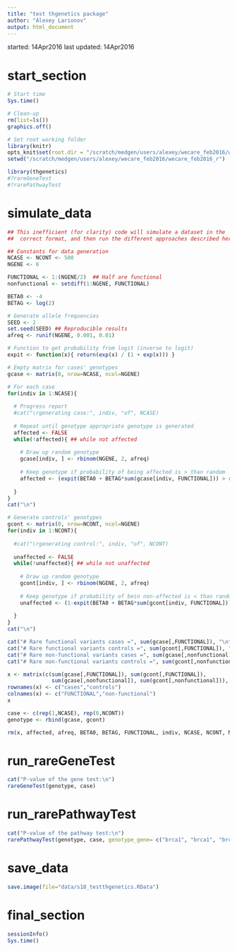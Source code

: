 ```yaml
---
title: "test thgenetics package"
author: "Alexey Larionov"
output: html_document
---
```


started: 14Apr2016
last updated: 14Apr2016

# start_section

```r

# Start time
Sys.time()

# Clean-up
rm(list=ls())
graphics.off()

# Set root working folder
library(knitr)
opts_knit$set(root.dir = "/scratch/medgen/users/alexey/wecare_feb2016/wecare_feb2016_r")
setwd("/scratch/medgen/users/alexey/wecare_feb2016/wecare_feb2016_r")

library(thgenetics)
#?rareGeneTest
#?rarePathwayTest

```

# simulate_data

```r

## This inefficient (for clarity) code will simulate a dataset in the
##  correct format, and then run the different approaches described here.

## Constants for data generation
NCASE <- NCONT <- 500
NGENE <- 6

FUNCTIONAL <- 1:(NGENE/2)  ## Half are functional
nonfunctional <- setdiff(1:NGENE, FUNCTIONAL)

BETA0 <- -4
BETAG <- log(2)

# Generate allele frequencies
SEED <- 2
set.seed(SEED) ## Reproducible results
afreq <- runif(NGENE, 0.001, 0.01)

# Function to get probability from logit (inverse to logit)
expit <- function(x){ return(exp(x) / (1 + exp(x))) }

# Empty matrix for cases' genotypes
gcase <- matrix(0, nrow=NCASE, ncol=NGENE)

# For each case
for(indiv in 1:NCASE){
  
  # Progress report
  #cat("\rgenerating case:", indiv, "of", NCASE)
  
  # Repeat until genotype appropriate genotype is generated
  affected <- FALSE
  while(!affected){ ## while not affected
    
    # Draw up random genotype
    gcase[indiv, ] <- rbinom(NGENE, 2, afreq)  
    
    # Keep genotype if probability of being affected is > than random
    affected <- (expit(BETA0 + BETAG*sum(gcase[indiv, FUNCTIONAL])) > runif(1))
  
  }
}
cat("\n")

# Generate controls' genotypes
gcont <- matrix(0, nrow=NCONT, ncol=NGENE)
for(indiv in 1:NCONT){
  
  #cat("\rgenerating control:", indiv, "of", NCONT)
  
  unaffected <- FALSE
  while(!unaffected){ ## while not unaffected
    
    # Draw up random genotype
    gcont[indiv, ] <- rbinom(NGENE, 2, afreq)
    
    # Keep genotype if probability of bein non-affected is < than random
    unaffected <- (1-expit(BETA0 + BETAG*sum(gcont[indiv, FUNCTIONAL])) > runif(1))
    
  }
}
cat("\n")

cat("# Rare functional variants cases =", sum(gcase[,FUNCTIONAL]), "\n")
cat("# Rare functional variants controls =", sum(gcont[,FUNCTIONAL]), "\n")
cat("# Rare non-functional variants cases =", sum(gcase[,nonfunctional]), "\n")
cat("# Rare non-functional variants controls =", sum(gcont[,nonfunctional]), "\n")

x <- matrix(c(sum(gcase[,FUNCTIONAL]), sum(gcont[,FUNCTIONAL]),
              sum(gcase[,nonfunctional]), sum(gcont[,nonfunctional])), nrow=2)
rownames(x) <- c("cases","controls")
colnames(x) <- c("FUNCTIONAL","non-functional")
x

case <- c(rep(1,NCASE), rep(0,NCONT))
genotype <- rbind(gcase, gcont)

rm(x, affected, afreq, BETA0, BETAG, FUNCTIONAL, indiv, NCASE, NCONT, NGENE, nonfunctional, SEED, unaffected, expit, gcase, gcont)

```

# run_rareGeneTest

```r

cat("P-value of the gene test:\n")
rareGeneTest(genotype, case)

```

# run_rarePathwayTest

```r

cat("P-value of the pathway test:\n")
rarePathwayTest(genotype, case, genotype_gene= c("brca1", "brca1", "brca1", "brca2", "brca2") )

```

# save_data

```r

save.image(file="data/s18_testthgenetics.RData")

```

# final_section

```r

sessionInfo()
Sys.time()

```

